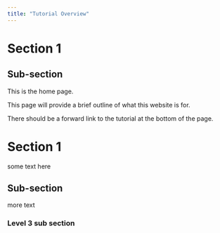 ```yaml
---
title: "Tutorial Overview"
---
```


# Section 1

## Sub-section 
This is the home page.

This page will provide a brief outline of what this website is for.

There should be a forward link to the tutorial at the bottom of the page.

# Section 1

some text here

## Sub-section

more text

### Level 3 sub section